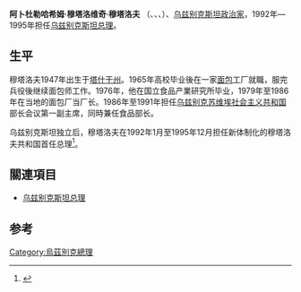 '''阿卜杜勒哈希姆·穆塔洛维奇·穆塔洛夫''' （{{lang-en|Abdulxashim Mutalov}}、{{lang-uz|Abdulxashim Mutalovich Mutalov}}、{{lang-ru|Абдулхашим Муталович Муталов}}、{{bd|1947年|2月14日}}）、[[乌兹别克斯坦|乌兹别克斯坦]][[政治家|政治家]]，1992年—1995年担任[[乌兹别克斯坦总理|乌兹别克斯坦总理]]。

==生平==
穆塔洛夫1947年出生于[[塔什干州|塔什干州]]{{le|阿汉加兰|Ohangaron}}。1965年高校毕业後在一家[[面包|面包]]工厂就職，服完兵役後继续面包师工作。1976年，他在国立食品产業研究所毕业，1979年至1986年在当地的面包厂当厂长。1986年至1991年担任[[乌兹别克苏维埃社会主义共和国|乌兹别克苏维埃社会主义共和国]]部长会议第一副主席，同時兼任食品部长。

乌兹别克斯坦独立后，穆塔洛夫在1992年1月至1995年12月担任新体制化的穆塔洛夫共和国首任总理<ref>{{Cite book|url=http://worldcat.org/oclc/441881396|publisher=Houghton Mifflin|date=2007|isbn=0-618-34736-4|oclc=441881396|last=Hesli, Vicki L.|title=Governments and politics in Russia and the Post-Soviet region}}</ref>。

==關連項目==
*[[乌兹别克斯坦总理|乌兹别克斯坦总理]]

==参考==
{{Reflist}}

{{s-start}}
{{s-off}}
{{succession box
|title=[[乌兹别克斯坦总理|乌兹别克斯坦总理]]
|years=1992年1月13日－1995年12月21日
|before=[[伊斯蘭·卡里莫夫|伊斯蘭·卡里莫夫]]
|after=[[乌特库尔·苏尔丹诺夫|乌特库尔·苏尔丹诺夫]]
}}
{{s-end}}

{{政治人物小作品}}
{{Uzbekistan-stub}}

[[Category:烏茲別克總理|Category:烏茲別克總理]]